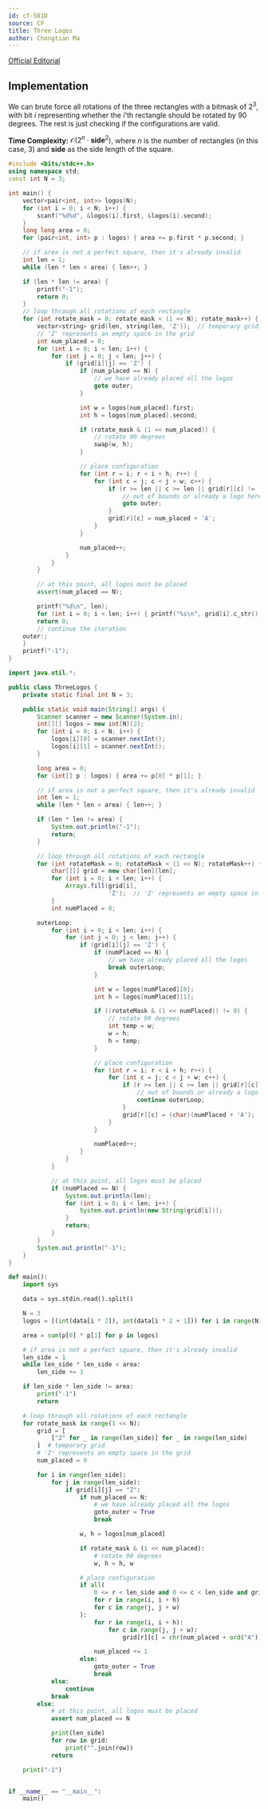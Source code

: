 ```yaml
---
id: cf-581D
source: CF
title: Three Logos
author: Chongtian Ma
---
```


[Official Editorial](https://codeforces.com/blog/entry/20508)

## Implementation

We can brute force all rotations of the three rectangles with a bitmask of $2^3$, with bit $i$ representing whether the $i$'th rectangle should be rotated by
$90$ degrees. The rest is just checking if the configurations are valid.

**Time Complexity:** $\mathcal{O}(2^n \cdot \textbf{side}^2)$, where $n$ is the number of rectangles (in this case, 3) and $\textbf{side}$ as the side length of the square.

<LanguageSection>
<CPPSection>

```cpp
#include <bits/stdc++.h>
using namespace std;
const int N = 3;

int main() {
	vector<pair<int, int>> logos(N);
	for (int i = 0; i < N; i++) {
		scanf("%d%d", &logos[i].first, &logos[i].second);
	}
	long long area = 0;
	for (pair<int, int> p : logos) { area += p.first * p.second; }

	// if area is not a perfect square, then it's already invalid
	int len = 1;
	while (len * len < area) { len++; }

	if (len * len != area) {
		printf("-1");
		return 0;
	}
	// loop through all rotations of each rectangle
	for (int rotate_mask = 0; rotate_mask < (1 << N); rotate_mask++) {
		vector<string> grid(len, string(len, 'Z'));  // temporary grid
		// 'Z' represents an empty space in the grid
		int num_placed = 0;
		for (int i = 0; i < len; i++) {
			for (int j = 0; j < len; j++) {
				if (grid[i][j] == 'Z') {
					if (num_placed == N) {
						// we have already placed all the logos
						goto outer;
					}

					int w = logos[num_placed].first;
					int h = logos[num_placed].second;

					if (rotate_mask & (1 << num_placed)) {
						// rotate 90 degrees
						swap(w, h);
					}

					// place configuration
					for (int r = i; r < i + h; r++) {
						for (int c = j; c < j + w; c++) {
							if (r >= len || c >= len || grid[r][c] != 'Z') {
								// out of bounds or already a logo here
								goto outer;
							}
							grid[r][c] = num_placed + 'A';
						}
					}

					num_placed++;
				}
			}
		}

		// at this point, all logos must be placed
		assert(num_placed == N);

		printf("%d\n", len);
		for (int i = 0; i < len; i++) { printf("%s\n", grid[i].c_str()); }
		return 0;
		// continue the iteration
	outer:;
	}
	printf("-1");
}
```

</CPPSection>
<JavaSection>

```java
import java.util.*;

public class ThreeLogos {
	private static final int N = 3;

	public static void main(String[] args) {
		Scanner scanner = new Scanner(System.in);
		int[][] logos = new int[N][2];
		for (int i = 0; i < N; i++) {
			logos[i][0] = scanner.nextInt();
			logos[i][1] = scanner.nextInt();
		}

		long area = 0;
		for (int[] p : logos) { area += p[0] * p[1]; }

		// if area is not a perfect square, then it's already invalid
		int len = 1;
		while (len * len < area) { len++; }

		if (len * len != area) {
			System.out.println("-1");
			return;
		}

		// loop through all rotations of each rectangle
		for (int rotateMask = 0; rotateMask < (1 << N); rotateMask++) {
			char[][] grid = new char[len][len];
			for (int i = 0; i < len; i++) {
				Arrays.fill(grid[i],
				            'Z');  // 'Z' represents an empty space in the grid
			}
			int numPlaced = 0;

		outerLoop:
			for (int i = 0; i < len; i++) {
				for (int j = 0; j < len; j++) {
					if (grid[i][j] == 'Z') {
						if (numPlaced == N) {
							// we have already placed all the logos
							break outerLoop;
						}

						int w = logos[numPlaced][0];
						int h = logos[numPlaced][1];

						if ((rotateMask & (1 << numPlaced)) != 0) {
							// rotate 90 degrees
							int temp = w;
							w = h;
							h = temp;
						}

						// place configuration
						for (int r = i; r < i + h; r++) {
							for (int c = j; c < j + w; c++) {
								if (r >= len || c >= len || grid[r][c] != 'Z') {
									// out of bounds or already a logo here
									continue outerLoop;
								}
								grid[r][c] = (char)(numPlaced + 'A');
							}
						}

						numPlaced++;
					}
				}
			}

			// at this point, all logos must be placed
			if (numPlaced == N) {
				System.out.println(len);
				for (int i = 0; i < len; i++) {
					System.out.println(new String(grid[i]));
				}
				return;
			}
		}
		System.out.println("-1");
	}
}
```

</JavaSection>
<PySection>

```py
def main():
	import sys

	data = sys.stdin.read().split()

	N = 3
	logos = [(int(data[i * 2]), int(data[i * 2 + 1])) for i in range(N)]

	area = sum(p[0] * p[1] for p in logos)

	# if area is not a perfect square, then it's already invalid
	len_side = 1
	while len_side * len_side < area:
		len_side += 1

	if len_side * len_side != area:
		print("-1")
		return

	# loop through all rotations of each rectangle
	for rotate_mask in range(1 << N):
		grid = [
			["Z" for _ in range(len_side)] for _ in range(len_side)
		]  # temporary grid
		# 'Z' represents an empty space in the grid
		num_placed = 0

		for i in range(len_side):
			for j in range(len_side):
				if grid[i][j] == "Z":
					if num_placed == N:
						# we have already placed all the logos
						goto_outer = True
						break

					w, h = logos[num_placed]

					if rotate_mask & (1 << num_placed):
						# rotate 90 degrees
						w, h = h, w

					# place configuration
					if all(
						0 <= r < len_side and 0 <= c < len_side and grid[r][c] == "Z"
						for r in range(i, i + h)
						for c in range(j, j + w)
					):
						for r in range(i, i + h):
							for c in range(j, j + w):
								grid[r][c] = chr(num_placed + ord("A"))

						num_placed += 1
					else:
						goto_outer = True
						break
			else:
				continue
			break
		else:
			# at this point, all logos must be placed
			assert num_placed == N

			print(len_side)
			for row in grid:
				print("".join(row))
			return

	print("-1")


if __name__ == "__main__":
	main()
```

</PySection>
</LanguageSection>
